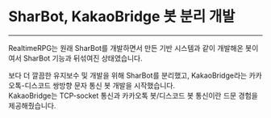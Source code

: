 # SharBot, KakaoBridge 봇 분리 개발

---

RealtimeRPG는 원래 SharBot를 개발하면서 만든 기반 시스템과 같이 개발해온 봇이여서 SharBot 기능과 뒤섞여진 상태였습니다.

보다 더 깔끔한 유지보수 및 개발을 위해 SharBot를 분리했고, KakaoBridge라는 카카오톡-디스코드 쌍방향 문자 통신 봇 개발을 시작했습니다.  
KakaoBridge는 TCP-socket 통신과 카카오톡 봇/디스코드 봇 통신이란 드문 경험을 제공해줬습니다.

<RepoCard username="sharlottes" repository="SharBot" />
<RepoCard username="sharlottes" repository="KakaoBridge" />
